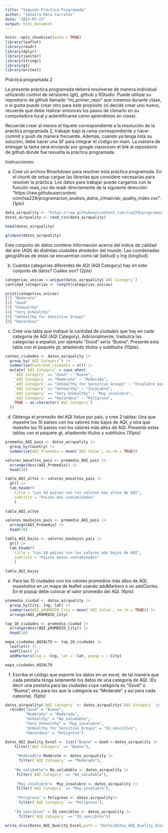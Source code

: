 ```yaml
---
title: "Segunda Práctica Programada"
author: "Jahaira Mora Corrales"
date: "2023-07-23"
output: html_document
---
```


```r
knitr::opts_chunk$set(echo = TRUE)
library(leaflet)
library(readr)
library(dplyr)
library(janitor)
library(stringr)
library(gt)
library(writexl)
```

Práctica programada 2

La presente práctica programada deberá resolverse de manera individual utilizando control de versiones (git),
github y RStudio.
Puede utilizar su repositorio de github llamado “mi_primer_repo” que creamos durante clase, o si gusta
puede crear otro para este propósito (si decide crear uno nuevo, recuerde que debe realizar entonces los pasos
de clonarlo en su computadora local y autentificarse como aprendimos en clase).

Recuerde crear al menos el tiquete correspondiente a la resolución de la práctica programada 2, trabajar
bajo la rama correspondiente y hacer commit y push de manera frecuente. Además, cuando ya tenga lista
su solución, debe hacer una SF para integrar el código en main.
La manera de entregar la tarea será enviando por google classroom el link al repositorio de github donde fue
resuelta la práctica programada.

Instrucciones:

a. Cree un archivo Rmarkdown para resolver esta práctica programada. En el chunk de setup cargue las
librerías que considere necesarias para resolver la práctica. Los datos para trabajar puede cargarlos con
la función read_csv de readr directamente de la siguiente dirección: “https://raw.githubusercontent.
com/isa229/programacion_analisis_datos_ii/main/air_quality_index.csv”. (1pto)

```r
data_airquality <- "https://raw.githubusercontent.com/isa229/programacion_analisis_datos_ii/main/air_quality_index.csv"
datos_airquality <- read_csv(data_airquality)

head(datos_airquality)

glimpse(datos_airquality)

```


Este conjunto de datos contiene información acerca del índice de calidad del aire (AQI) de distintas ciudades
alrededor del mundo. Las coordenadas geográficas de estas se encuentran como lat (latitud) y lng (longitud).


b. Cuántas categorías diferentes de AQI (AQI Category) hay en este conjunto de datos? Cuáles son?
(2pts)

```r
categorias_unicas <-unique(datos_airquality$`AQI Category`) 
cantidad_categorias <- length(categorias_unicas)

print(categorias_unicas)
[1] "Moderate"                      
[2] "Good"                          
[3] "Unhealthy"                     
[4] "Very Unhealthy"                
[5] "Unhealthy for Sensitive Groups"
[6] "Hazardous" 

```

c. Cree una tabla que indique la cantidad de ciudades que hay en cada categoría de AQI (AQI Category).
Adicionalmente, traduzca las categorías a español, por ejemplo “Good” sería “Bueno”. Presente esta
tabla con el paquete gt, añadiendo títulos y subtítulos (10pts).

```r
conteo_ciudades <- datos_airquality |> 
  group_by(`AQI Category`) |> 
  summarise(Cantidad_ciudades = n()) |> 
  mutate(`AQI Category` = case_when(
    `AQI Category` == "Good" ~ "Bueno",
    `AQI Category` == "Moderate" ~ "Moderado",
    `AQI Category` == "Unhealthy for Sensitive Groups" ~ "Insalubre para grupos sensibles",
    `AQI Category` == "Unhealthy" ~ "Insalubre",
    `AQI Category` == "Very Unhealthy" ~ "Muy insalubre",
    `AQI Category` == "Hazardous" ~ "Peligroso",
    TRUE ~ as.character(`AQI Category`)  
  ))
```


d. Obtenga el promedio del AQI Value por país, y cree 2 tablas: Una que muestre los 10 países con los
valores más bajos de AQI, y otra que muestre los 10 países con los valores más altos de AQI. Presente
estas tablas con el paquete gt, añadiendo títulos y subtítulos (10pts)

```r
promedio_AQI_pais <- datos_airquality |> 
  group_by(Country) |> 
  summarise(AQI_Promedio = mean(`AQI Value`, na.rm = TRUE))
```

```r
valores_masaltos_pais <- promedio_AQI_pais |> 
  arrange(desc(AQI_Promedio)) |>  
  head(10)
```

```r
tabla_AQI_altos <- valores_masaltos_pais |>
  gt() |>  
  tab_header( 
    title = "Los 10 países con los valores más altos de AQI",
    subtitle = "Paises más contaminados"
    )
  
tabla_AQI_altos
```


```r

valores_masbajos_pais <- promedio_AQI_pais |> 
  arrange(AQI_Promedio) |>  
  head(10)

tabla_AQI_bajos <- valores_masbajos_pais |>
  gt() |>  
  tab_header( 
    title = "Los 10 países con los valores más bajos de AQI",
    subtitle = "Paises menos contaminados"
    )
  
tabla_AQI_bajos

```


e. Para las 10 ciudades con los valores promedios más altos de AQI, muestrelos en un mapa de leaflet usando
addMarkers o un addCircles. En el popup debe colocar el valor promedio del AQI. (6pts)
```r
promedio_ciudad <- datos_airquality |> 
  group_by(City, lng, lat) |> 
  summarise(AQI_pROMEDIO_City = mean(`AQI Value`, na.rm = TRUE)) |> 
  arrange(AQI_pROMEDIO_City)

top_10_ciudades <- promedio_ciudad |> 
  arrange(desc(AQI_pROMEDIO_City)) |> 
  head(10)

```

```r

mapa_ciudades_AQIALTO <- top_10_ciudades |> 
  leaflet() |> 
  addTiles() |> 
  addMarkers(lng = ~lng, lat = ~lat, popup = ~ City)

mapa_ciudades_AQIALTO
```

f. Escriba el código que exporte los datos en un excel, de tal manera que cada pestaña tenga solamente
los datos de una categoría de AQI. (Es decir una pestaña para las ciudades cuya categoría es “Good”
o “Buena”, otra para los que la categoría es “Moderate” y así para cada cateoría). (5pts)

```r
datos_airquality$`AQI Category` <- datos_airquality$`AQI Category` |> 
  recode("Good" = "Bueno",
         "Moderate" = "Moderado",
         "Unhealthy" = "No_saludable",
         "Very Unhealthy" = "Muy_insalubre",
         "Unhealthy for Sensitive Groups" = "IG_sencibles",
         "Hazardous" = "Peligroso")
```

```r
Datos_AQI_Quality_Excel <- list("Bueno" = Good <-datos_airquality |> 
    filter(`AQI Category` == "Bueno"),
    
     "Moderado"= Moderate <- datos_airquality |> 
      filter(`AQI Category` == "Moderado"),
    
    "No_saludable"= No_saludable <- datos_airquality |> 
     filter(`AQI Category` == "No_saludable"),
    
     "Muy_insalubre"=  Muy_insalubre <- datos_airquality |> 
     filter(`AQI Category` == "Muy_insalubre"),
    
     "Peligroso" = Peligroso <- datos_airquality|> 
      filter(`AQI Category` == "Peligroso"),
    
    "IG_sencibles" = IG_sencibles <- datos_airquality |> 
      filter(`AQI Category` == "IG_sencibles"))

write_xlsx(Datos_AQI_Quality_Excel,path = "Datos/Datos_AQI_Quality_Excel.xlsx")
```


